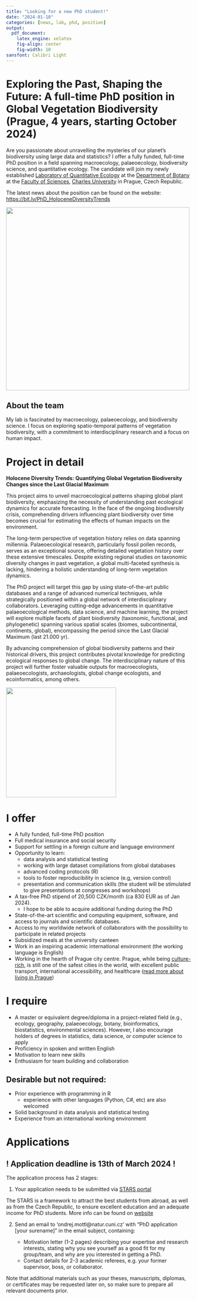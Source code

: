 ```yaml
---
title: "Looking for a new PhD student!"
date: "2024-01-10"
categories: [news, lab, phd, position] 
output:
  pdf_document:
    latex_engine: xelatex
    fig-align: center
    fig-width: 10
sansfont: Calibri Light
---
```


# Exploring the Past, Shaping the Future: A full-time PhD position in Global Vegetation Biodiversity (Prague, 4 years, starting October 2024)

Are you passionate about unravelling the mysteries of our planet's biodiversity using large data and statistics? I offer a fully funded, full-time PhD position in a field spanning macroecology, palaeoecology, biodiversity science, and quantitative ecology. The candidate will join my newly established [Laboratory of Quantitative Ecology](https://ondrejmottl.github.io/lab/about_the_lab.html) at the [Department of Botany](https://www.natur.cuni.cz/biology/botany ) at the [Faculty of Sciences](https://www.natur.cuni.cz/eng), [Charles University](https://cuni.cz/uken-1.html) in Prague, Czech Republic.

The latest news about the position can be found on the website: [https://bit.ly/PhD_HoloceneDiversityTrends](https://bit.ly/PhD_HoloceneDiversityTrends) 

![](./img/PR-iF_znak_UK_1c_pos_en.png){width=500 fig-align="center"}

## About the team 
My lab is fascinated by macroecology, palaeoecology, and biodiversity science. I focus on exploring spatio-temporal patterns of vegetation biodiversity, with a commitment to interdisciplinary research and a focus on human impact.

# Project in detail   

**Holocene Diversity Trends: Quantifying Global Vegetation Biodiversity Changes since the Last Glacial Maximum** 

This project aims to unveil macroecological patterns shaping global plant biodiversity, emphasizing the necessity of understanding past ecological dynamics for accurate forecasting. In the face of the ongoing biodiversity crisis, comprehending drivers influencing plant biodiversity over time becomes crucial for estimating the effects of human impacts on the environment.

The long-term perspective of vegetation history relies on data spanning millennia. Palaeoecological research, particularly fossil pollen records, serves as an exceptional source, offering detailed vegetation history over these extensive timescales. Despite existing regional studies on taxonomic diversity changes in past vegetation, a global multi-faceted synthesis is lacking, hindering a holistic understanding of long-term vegetation dynamics. 

The PhD project will target this gap by using state-of-the-art public databases and a range of advanced numerical techniques, while strategically positioned within a global network of interdisciplinary collaborators. Leveraging cutting-edge advancements in quantitative palaeoecological methods, data science, and machine learning, the project will explore multiple facets of plant biodiversity (taxonomic, functional, and phylogenetic) spanning various spatial scales (biomes, subcontinental, continents, global), encompassing the period since the Last Glacial Maximum (last 21.000 yr). 

By advancing comprehension of global biodiversity patterns and their historical drivers, this project contributes pivotal knowledge for predicting ecological responses to global change. The interdisciplinary nature of this project will further foster valuable outputs for macroecologists, palaeoecologists, archaeologists, global change ecologists, and ecoinformatics, among others.


![](./img/HoloceneDiversityTrends_HD.png){width=300 fig-align="center"}

# I offer
- A fully funded, full-time PhD position
- Full medical insurance and social security
- Support for settling in a foreign culture and language environment 
- Opportunity to learn:
  - data analysis and statistical testing 
  - working with large dataset compilations from global databases 
  - advanced coding protocols (R)
  - tools to foster reproducibility in science (e.g, version control) 
  - presentation and communication skills (the student will be stimulated to give presentations at congresses and workshops)
- A tax-free PhD stipend of 20,500 CZK/month (ca 830 EUR as of Jan 2024).
  - I hope to be able to acquire additional funding during the PhD
- State-of-the-art scientific and computing equipment, software, and access to journals and scientific databases.
- Access to my worldwide network of collaborators with the possibility to participate in related projects
- Subsidized meals at the university canteen
- Work in an inspiring academic international environment (the working language is English)
- Working in the hearth of Prague city centre. Prague, while being [culture-rich](https://goout.net/en/), is still one of the safest cities in the world, with excellent public transport, international accessibility, and healthcare ([read more about living in Prague](https://stars-natur.cz/practical-info))

# I require
- A master or equivalent degree/diploma in a project-related field (e.g., ecology, geography, palaeoecology, botany, bioinformatics, biostatistics, environmental sciences). However, I also encourage holders of degrees in statistics, data science, or computer science to apply
- Proficiency in spoken and written English
- Motivation to learn new skills
- Enthusiasm for team building and collaboration

## Desirable but not required:
- Prior experience with programming in R
  - experience with other languages (Python, C#, etc) are also welcomed
- Solid background in data analysis and statistical testing 
- Experience from an international working environment 

# Applications

## ! **Application deadline is 13th of March 2024** !

The application process has 2 stages:

1. Your application needs to be submitted via [STARS portal](https://stars-natur.cz/phd-positions/biology/holocene-diversity-trends-quantifying-global-vegetation-biodiversity-changes-since-the-last-glacial-maximum?topicId=347&back=9ujx7&do=applicationModal)
   
The STARS is a framework to attract the best students from abroad, as well as from the Czech Republic, to ensure excellent education and an adequate income for PhD students. More info can be found on [website](https://stars-natur.cz/)

2. Send an email to 'ondrej.mottl@natur.cuni.cz' with "PhD application [your surename]" in the email subject, containing:
   
   -  Motivation letter (1-2 pages) describing your expertise and research interests, stating why you see yourself as a good fit for my group/team, and why are you interested in getting a PhD.
   - Contact details for 2-3 academic referees, e.g. your former supervisor, boss, or collaborator.

Note that additional materials such as your theses, manuscripts, diplomas, or certificates may be requested later on, so make sure to prepare all relevant documents prior.

